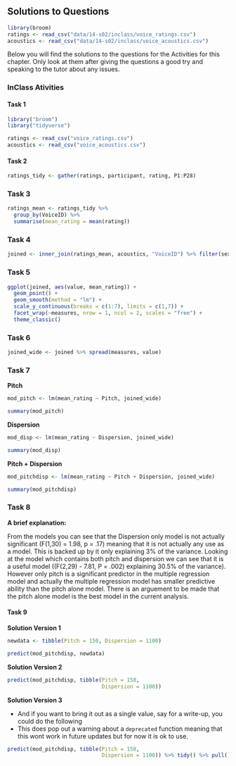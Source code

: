 ## Solutions to Questions

```r
library(broom)
ratings <- read_csv("data/14-s02/inclass/voice_ratings.csv")
acoustics <- read_csv("data/14-s02/inclass/voice_acoustics.csv")
```

Below you will find the solutions to the questions for the Activities for this chapter. Only look at them after giving the questions a good try and speaking to the tutor about any issues.

### InClass Ativities

#### Task 1

```r
library("broom")
library("tidyverse")

ratings <- read_csv("voice_ratings.csv")
acoustics <- read_csv("voice_acoustics.csv")
```


#### Task 2

```r
ratings_tidy <- gather(ratings, participant, rating, P1:P28)
```

### Task 3

```r
ratings_mean <- ratings_tidy %>% 
  group_by(VoiceID) %>% 
  summarise(mean_rating = mean(rating))
```

### Task 4

```r
joined <- inner_join(ratings_mean, acoustics, "VoiceID") %>% filter(sex == "M")
```

### Task 5

```r
ggplot(joined, aes(value, mean_rating)) +
  geom_point() +
  geom_smooth(method = "lm") +
  scale_y_continuous(breaks = c(1:7), limits = c(1,7)) +
  facet_wrap(~measures, nrow = 1, ncol = 2, scales = "free") +
  theme_classic()
```

### Task 6

```r
joined_wide <- joined %>% spread(measures, value)
```

### Task 7

**Pitch**

```r
mod_pitch <- lm(mean_rating ~ Pitch, joined_wide)

summary(mod_pitch)
```

**Dispersion**

```r
mod_disp <- lm(mean_rating ~ Dispersion, joined_wide)

summary(mod_disp)
```

**Pitch + Dispersion**

```r
mod_pitchdisp <- lm(mean_rating ~ Pitch + Dispersion, joined_wide)

summary(mod_pitchdisp)
```

### Task 8

**A brief explanation:**

From the models you can see that the Dispersion only model is not actually significant (F(1,30) = 1.98, p = .17) meaning that it is not actually any use as a model. This is backed up by it only explaining 3% of the variance.  Looking at the model which contains both pitch and dispersion we can see that it is a useful model ((F(2,29) - 7.81, P = .002) explaining 30.5% of the variance). However only pitch is a significant predictor in the multiple regression model and actually the multiple regression model has smaller predictive ability than the pitch alone model. There is an arguement to be made that the pitch alone model is the best model in the current analysis.

#### Task 9

**Solution Version 1**

```r
newdata <- tibble(Pitch = 150, Dispersion = 1100)

predict(mod_pitchdisp, newdata)
```

**Solution Version 2**

```r
predict(mod_pitchdisp, tibble(Pitch = 150, 
                              Dispersion = 1100))
```

**Solution Version 3**

* And if you want to bring it out as a single value, say for a write-up, you could do the following
* This does pop out a warning about a `deprecated` function meaning that this wont work in future updates but for now it is ok to use.

```r
predict(mod_pitchdisp, tibble(Pitch = 150, 
                              Dispersion = 1100)) %>% tidy() %>% pull() %>% round(1)
```

